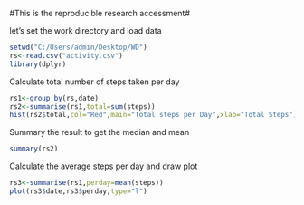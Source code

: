 #This is the reproducible research accessment#

let's set the work directory and load data

```r
setwd("C:/Users/admin/Desktop/WD")
rs<-read.csv("activity.csv")
library(dplyr)
```

Calculate total number of steps taken per day

```r
rs1<-group_by(rs,date)
rs2<-summarise(rs1,total=sum(steps))
hist(rs2$total,col="Red",main="Total steps per Day",xlab="Total Steps")
```






Summary the result to get the median and mean



```r
summary(rs2)
```


Calculate the average steps per day and draw plot

```r
rs3<-summarise(rs1,perday=mean(steps))
plot(rs3$date,rs3$perday,type="l")
```
